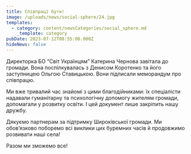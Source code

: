 ```yaml
---
title: Співпраці бути!
image: /uploads/news/social-sphere/24.jpg
templates:
  - category: content/newsCategories/social_sphere.md
    _template: category
pubDate: 2023-07-12T08:55:00.000Z
hideNews: false
---
```


Директорка БО “Світ Українцям” Катерина Чернова завітала до громади. Вона поспілкувалась з Денисом Коротенко та його заступницею Ольгою Ставицькою. Вони підписали меморандум про співпрацю. 

Ми вже тривалий час знайомі з цими благодійниками: їх спеціалісти надавали гуманітарну та психологічну допомогу жителям громади, допомагали у розвитку освіти. І цей документ лише закріпить нашу дружбу. 

Дякуємо партнерам за підтримку Широківської громади. Ми обов’язково поборемо всі виклики цих буремних часів й продовжимо розвивати наші села! 


Разом ми зможемо все!





